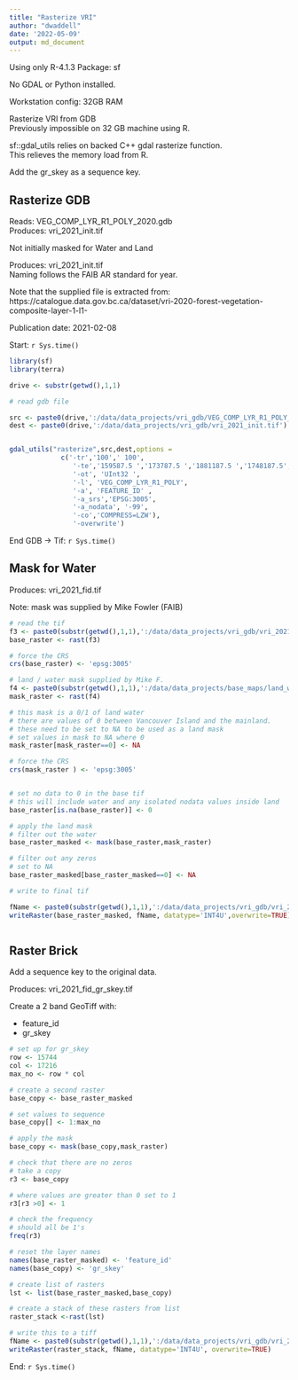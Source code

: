 ```yaml
---
title: "Rasterize VRI"
author: "dwaddell"
date: '2022-05-09'
output: md_document
---
```



Using only R-4.1.3 
Package: sf  

No GDAL or Python installed.  

Workstation config: 32GB RAM  


Rasterize VRI from GDB  
Previously impossible on 32 GB machine using R.  

sf::gdal_utils relies on backed C++ gdal rasterize function.  
This relieves the memory load from R.  

Add the gr_skey as a sequence key. 


## Rasterize GDB  

Reads: VEG_COMP_LYR_R1_POLY_2020.gdb  
Produces: vri_2021_init.tif  

Not initially masked for Water and Land  



Produces: vri_2021_init.tif  
Naming follows the FAIB AR standard for year. 

Note that the supplied file is extracted from:
https://catalogue.data.gov.bc.ca/dataset/vri-2020-forest-vegetation-composite-layer-1-l1-  


Publication date: 2021-02-08  


Start: `r Sys.time()`

```r

library(sf)
library(terra)

drive <- substr(getwd(),1,1)

# read gdb file

src <- paste0(drive,':/data/data_projects/vri_gdb/VEG_COMP_LYR_R1_POLY_2020.gdb')
dest <- paste0(drive,':/data/data_projects/vri_gdb/vri_2021_init.tif')


gdal_utils("rasterize",src,dest,options = 
             c('-tr','100',' 100',
                '-te','159587.5 ','173787.5 ','1881187.5 ','1748187.5',
                '-ot', 'UInt32 ',
                '-l', 'VEG_COMP_LYR_R1_POLY',
                '-a', 'FEATURE_ID' ,
                '-a_srs','EPSG:3005',
                '-a_nodata', '-99',
                '-co','COMPRESS=LZW'),
                '-overwrite')


```

End GDB -> Tif: `r Sys.time()`

## Mask for Water

Produces: vri_2021_fid.tif  

Note: mask was supplied by Mike Fowler (FAIB)

```r

# read the tif
f3 <- paste0(substr(getwd(),1,1),':/data/data_projects/vri_gdb/vri_2021_init.tif')
base_raster <- rast(f3)

# force the CRS 
crs(base_raster) <- 'epsg:3005'

# land / water mask supplied by Mike F.
f4 <- paste0(substr(getwd(),1,1),':/data/data_projects/base_maps/land_water.tif')
mask_raster <- rast(f4)

# this mask is a 0/1 of land water
# there are values of 0 between Vancouver Island and the mainland.
# these need to be set to NA to be used as a land mask
# set values in mask to NA where 0
mask_raster[mask_raster==0] <- NA

# force the CRS
crs(mask_raster ) <- 'epsg:3005'


# set no data to 0 in the base tif
# this will include water and any isolated nodata values inside land
base_raster[is.na(base_raster)] <- 0

# apply the land mask
# filter out the water
base_raster_masked <- mask(base_raster,mask_raster)

# filter out any zeros
# set to NA
base_raster_masked[base_raster_masked==0] <- NA

# write to final tif

fName <- paste0(substr(getwd(),1,1),':/data/data_projects/vri_gdb/vri_2021_fid.tif')
writeRaster(base_raster_masked, fName, datatype='INT4U',overwrite=TRUE)



```


## Raster Brick

Add a sequence key to the original data.  

Produces: vri_2021_fid_gr_skey.tif  

Create a 2 band GeoTiff with:  

- feature_id
- gr_skey

```r

# set up for gr_skey
row <- 15744
col <- 17216
max_no <- row * col

# create a second raster
base_copy <- base_raster_masked

# set values to sequence
base_copy[] <- 1:max_no

# apply the mask
base_copy <- mask(base_copy,mask_raster)

# check that there are no zeros
# take a copy
r3 <- base_copy

# where values are greater than 0 set to 1
r3[r3 >0] <- 1

# check the frequency
# should all be 1's
freq(r3)

# reset the layer names
names(base_raster_masked) <- 'feature_id'
names(base_copy) <- 'gr_skey'

# create list of rasters
lst <- list(base_raster_masked,base_copy)

# create a stack of these rasters from list
raster_stack <-rast(lst)

# write this to a tiff
fName <- paste0(substr(getwd(),1,1),':/data/data_projects/vri_gdb/vri_2021_fid_gr_skey.tif')
writeRaster(raster_stack, fName, datatype='INT4U', overwrite=TRUE)


```


End: `r Sys.time()`
